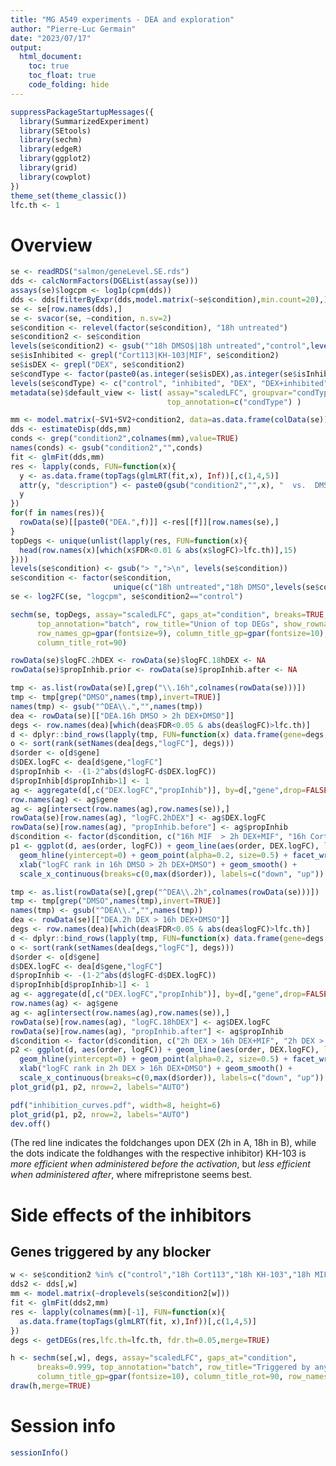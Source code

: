 ```yaml
---
title: "MG A549 experiments - DEA and exploration"
author: "Pierre-Luc Germain"
date: "2023/07/17"
output:
  html_document:
    toc: true
    toc_float: true
    code_folding: hide
---
```


```r
suppressPackageStartupMessages({
  library(SummarizedExperiment)
  library(SEtools)
  library(sechm)
  library(edgeR)
  library(ggplot2)
  library(grid)
  library(cowplot)
})
theme_set(theme_classic())
lfc.th <- 1
```

# Overview 

```r
se <- readRDS("salmon/geneLevel.SE.rds")
dds <- calcNormFactors(DGEList(assay(se)))
assays(se)$logcpm <- log1p(cpm(dds))
dds <- dds[filterByExpr(dds,model.matrix(~se$condition),min.count=20),]
se <- se[row.names(dds),]
se <- svacor(se, ~condition, n.sv=2)
se$condition <- relevel(factor(se$condition), "18h untreated")
se$condition2 <- se$condition
levels(se$condition2) <- gsub("^18h DMSO$|18h untreated","control",levels(se$condition2))
se$isInhibited <- grepl("Cort113|KH-103|MIF", se$condition2)
se$isDEX <- grepl("DEX", se$condition2)
se$condType <- factor(paste0(as.integer(se$isDEX),as.integer(se$isInhibited)))
levels(se$condType) <- c("control", "inhibited", "DEX", "DEX+inhibited")
metadata(se)$default_view <- list( assay="scaledLFC", groupvar="condType", colvar="condition",
                                   top_annotation=c("condType") )

mm <- model.matrix(~SV1+SV2+condition2, data=as.data.frame(colData(se)))
dds <- estimateDisp(dds,mm)
conds <- grep("condition2",colnames(mm),value=TRUE)
names(conds) <- gsub("condition2","",conds)
fit <- glmFit(dds,mm)
res <- lapply(conds, FUN=function(x){
  y <- as.data.frame(topTags(glmLRT(fit,x), Inf))[,c(1,4,5)]
  attr(y, "description") <- paste0(gsub("condition2","",x), "  vs.  DMSO & untreated")
  y
})
for(f in names(res)){
  rowData(se)[[paste0("DEA.",f)]] <-res[[f]][row.names(se),]
}
topDegs <- unique(unlist(lapply(res, FUN=function(x){
  head(row.names(x)[which(x$FDR<0.01 & abs(x$logFC)>lfc.th)],15)
})))
levels(se$condition) <- gsub("> ",">\n", levels(se$condition))
se$condition <- factor(se$condition, 
                       unique(c("18h untreated","18h DMSO",levels(se$condition))))
se <- log2FC(se, "logcpm", se$condition2=="control")
```

```r
sechm(se, topDegs, assay="scaledLFC", gaps_at="condition", breaks=TRUE,
      top_annotation="batch", row_title="Union of top DEGs", show_rownames=TRUE,
      row_names_gp=gpar(fontsize=9), column_title_gp=gpar(fontsize=10),
      column_title_rot=90)
```

```r
rowData(se)$logFC.2hDEX <- rowData(se)$logFC.18hDEX <- NA 
rowData(se)$propInhib.prior <- rowData(se)$propInhib.after <- NA 

tmp <- as.list(rowData(se)[,grep("\\.16h",colnames(rowData(se)))])
tmp <- tmp[grep("DMSO",names(tmp),invert=TRUE)]
names(tmp) <- gsub("^DEA\\.","",names(tmp))
dea <- rowData(se)[["DEA.16h DMSO > 2h DEX+DMSO"]]
degs <- row.names(dea)[which(dea$FDR<0.05 & abs(dea$logFC)>lfc.th)]
d <- dplyr::bind_rows(lapply(tmp, FUN=function(x) data.frame(gene=degs, logFC=x[degs,"logFC"])), .id="condition")
o <- sort(rank(setNames(dea[degs,"logFC"], degs)))
d$order <- o[d$gene]
d$DEX.logFC <- dea[d$gene,"logFC"]
d$propInhib <- -(1-2^abs(d$logFC-d$DEX.logFC))
d$propInhib[d$propInhib>1] <- 1
ag <- aggregate(d[,c("DEX.logFC","propInhib")], by=d[,"gene",drop=FALSE], FUN=median)
row.names(ag) <- ag$gene
ag <- ag[intersect(row.names(ag),row.names(se)),]
rowData(se)[row.names(ag), "logFC.2hDEX"] <- ag$DEX.logFC
rowData(se)[row.names(ag), "propInhib.before"] <- ag$propInhib
d$condition <- factor(d$condition, c("16h MIF  > 2h DEX+MIF", "16h Cort113 > 2h DEX+Cort113", "16h KH-103 > 2h DEX+KH-103"))
p1 <- ggplot(d, aes(order, logFC)) + geom_line(aes(order, DEX.logFC), lwd=1.5, colour="red") + 
  geom_hline(yintercept=0) + geom_point(alpha=0.2, size=0.5) + facet_wrap(~condition) + ylim(-3,3) +
  xlab("logFC rank in 16h DMSO > 2h DEX+DMSO") + geom_smooth() +
  scale_x_continuous(breaks=c(0,max(d$order)), labels=c("down", "up"))

tmp <- as.list(rowData(se)[,grep("^DEA\\.2h",colnames(rowData(se)))])
tmp <- tmp[grep("DMSO",names(tmp),invert=TRUE)]
names(tmp) <- gsub("^DEA\\.","",names(tmp))
dea <- rowData(se)[["DEA.2h DEX > 16h DEX+DMSO"]]
degs <- row.names(dea)[which(dea$FDR<0.05 & abs(dea$logFC)>lfc.th)]
d <- dplyr::bind_rows(lapply(tmp, FUN=function(x) data.frame(gene=degs, logFC=x[degs,"logFC"])), .id="condition")
o <- sort(rank(setNames(dea[degs,"logFC"], degs)))
d$order <- o[d$gene]
d$DEX.logFC <- dea[d$gene,"logFC"]
d$propInhib <- -(1-2^abs(d$logFC-d$DEX.logFC))
d$propInhib[d$propInhib>1] <- 1
ag <- aggregate(d[,c("DEX.logFC","propInhib")], by=d[,"gene",drop=FALSE], FUN=median)
row.names(ag) <- ag$gene
ag <- ag[intersect(row.names(ag),row.names(se)),]
rowData(se)[row.names(ag), "logFC.18hDEX"] <- ag$DEX.logFC
rowData(se)[row.names(ag), "propInhib.after"] <- ag$propInhib
d$condition <- factor(d$condition, c("2h DEX > 16h DEX+MIF", "2h DEX > 16h DEX+Cort113", "2h DEX > 16h DEX+KH-103"))
p2 <- ggplot(d, aes(order, logFC)) + geom_line(aes(order, DEX.logFC), lwd=1.5, colour="red") + 
  geom_hline(yintercept=0) + geom_point(alpha=0.2, size=0.5) + facet_wrap(~condition) + ylim(-3,3) +
  xlab("logFC rank in 2h DEX > 16h DEX+DMSO") + geom_smooth() +
  scale_x_continuous(breaks=c(0,max(d$order)), labels=c("down", "up"))
plot_grid(p1, p2, nrow=2, labels="AUTO")
```


```r
pdf("inhibition_curves.pdf", width=8, height=6)
plot_grid(p1, p2, nrow=2, labels="AUTO")
dev.off()
```
(The red line indicates the foldchanges upon DEX (2h in A, 18h in B), while the dots indicate the foldhanges with the respective inhibitor)
KH-103 is *more efficient when administered before the activation*, but *less efficient when administered after*, where mifrepristone seems best.



# Side effects of the inhibitors

## Genes triggered by any blocker

```r
w <- se$condition2 %in% c("control","18h Cort113","18h KH-103","18h MIF")
dds2 <- dds[,w]
mm <- model.matrix(~droplevels(se$condition2[w]))
fit <- glmFit(dds2,mm)
res <- lapply(colnames(mm)[-1], FUN=function(x){
  as.data.frame(topTags(glmLRT(fit, x),Inf))[,c(1,4,5)]
})
degs <- getDEGs(res,lfc.th=lfc.th, fdr.th=0.05,merge=TRUE)

h <- sechm(se[,w], degs, assay="scaledLFC", gaps_at="condition", 
      breaks=0.999, top_annotation="batch", row_title="Triggered by any blocker", 
      column_title_gp=gpar(fontsize=10), column_title_rot=90, row_names_gp=gpar(fontsize=8))
draw(h,merge=TRUE)
```




# Session info

```r
sessionInfo()
```

